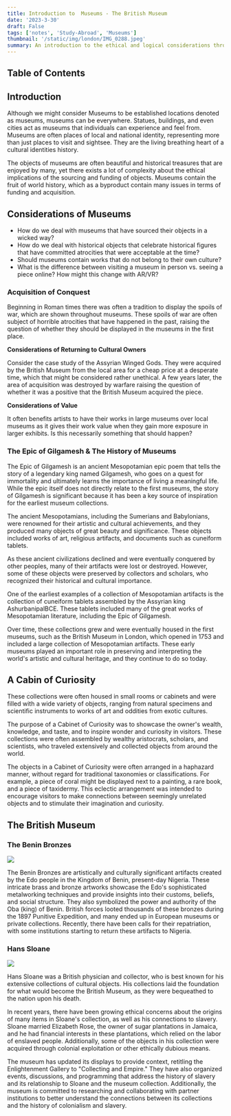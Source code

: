 ```yaml
---
title: Introduction to  Museums - The British Museum
date: '2023-3-30'
draft: False
tags: ['notes', 'Study-Abroad', 'Museums']
thumbnail: '/static/img/london/IMG_0288.jpeg'
summary: An introduction to the ethical and logical considerations through operating museums.
---
```


## Table of Contents

<TOCInline toc={props.toc} exclude="Table of Contents" toHeading={5} />

## Introduction

Although we might consider Museums to be established locations denoted as museums, museums can be everywhere. Statues, buildings, and even cities act as museums that individuals can experience and feel from. Museums are often places of local and national identity, representing more than just places to visit and sightsee. They are the living breathing heart of a cultural identities history.

The objects of museums are often beautiful and historical treasures that are enjoyed by many, yet there exists a lot of complexity about the ethical implications of the sourcing and funding of objects. Museums contain the fruit of world history, which as a byproduct contain many issues in terms of funding and acquisition.

## Considerations of Museums

- How do we deal with museums that have sourced their objects in a wicked way?
- How do we deal with historical objects that celebrate historical figures that have committed atrocities that were acceptable at the time?
- Should museums contain works that do not belong to their own culture?
- What is the difference between visiting a museum in person vs. seeing a piece online? How might this change with AR/VR?

### Acquisition of Conquest

Beginning in Roman times there was often a tradition to display the spoils of war, which are shown throughout museums. These spoils of war are often subject of horrible atrocities that have happened in the past, raising the question of whether they should be displayed in the museums in the first place.

**Considerations of Returning to Cultural Owners**

Consider the case study of the Assyrian Winged Gods. They were acquired by the British Museum from the local area for a cheap price at a desperate time, which that might be considered rather unethical. A few years later, the area of acquisition was destroyed by warfare raising the question of whether it was a positive that the British Museum acquired the piece.

**Considerations of Value**

It often benefits artists to have their works in large museums over local museums as it gives their work value when they gain more exposure in larger exhibits. Is this necessarily something that should happen?

### The Epic of Gilgamesh & The History of Museums

The Epic of Gilgamesh is an ancient Mesopotamian epic poem that tells the story of a legendary king named Gilgamesh, who goes on a quest for immortality and ultimately learns the importance of living a meaningful life. While the epic itself does not directly relate to the first museums, the story of Gilgamesh is significant because it has been a key source of inspiration for the earliest museum collections.

The ancient Mesopotamians, including the Sumerians and Babylonians, were renowned for their artistic and cultural achievements, and they produced many objects of great beauty and significance. These objects included works of art, religious artifacts, and documents such as cuneiform tablets.

As these ancient civilizations declined and were eventually conquered by other peoples, many of their artifacts were lost or destroyed. However, some of these objects were preserved by collectors and scholars, who recognized their historical and cultural importance.

One of the earliest examples of a collection of Mesopotamian artifacts is the collection of cuneiform tablets assembled by the Assyrian king AshurbanipalBCE. These tablets included many of the great works of Mesopotamian literature, including the Epic of Gilgamesh.

Over time, these collections grew and were eventually housed in the first museums, such as the British Museum in London, which opened in 1753 and included a large collection of Mesopotamian artifacts. These early museums played an important role in preserving and interpreting the world's artistic and cultural heritage, and they continue to do so today.

## A Cabin of Curiosity

These collections were often housed in small rooms or cabinets and were filled with a wide variety of objects, ranging from natural specimens and scientific instruments to works of art and oddities from exotic cultures.

The purpose of a Cabinet of Curiosity was to showcase the owner's wealth, knowledge, and taste, and to inspire wonder and curiosity in visitors. These collections were often assembled by wealthy aristocrats, scholars, and scientists, who traveled extensively and collected objects from around the world.

The objects in a Cabinet of Curiosity were often arranged in a haphazard manner, without regard for traditional taxonomies or classifications. For example, a piece of coral might be displayed next to a painting, a rare book, and a piece of taxidermy. This eclectic arrangement was intended to encourage visitors to make connections between seemingly unrelated objects and to stimulate their imagination and curiosity.

## The British Museum

### The Benin Bronzes

<img src="/static/img/london/IMG_0279.JPG" />

The Benin Bronzes are artistically and culturally significant artifacts created by the Edo people in the Kingdom of Benin, present-day Nigeria. These intricate brass and bronze artworks showcase the Edo's sophisticated metalworking techniques and provide insights into their customs, beliefs, and social structure. They also symbolized the power and authority of the Oba (king) of Benin. British forces looted thousands of these bronzes during the 1897 Punitive Expedition, and many ended up in European museums or private collections. Recently, there have been calls for their repatriation, with some institutions starting to return these artifacts to Nigeria.

### Hans Sloane

<img src="/static/img/london/hans.jpeg" />

Hans Sloane was a British physician and collector, who is best known for his extensive collections of cultural objects. His collections laid the foundation for what would become the British Museum, as they were bequeathed to the nation upon his death.

In recent years, there have been growing ethical concerns about the origins of many items in Sloane's collection, as well as his connections to slavery. Sloane married Elizabeth Rose, the owner of sugar plantations in Jamaica, and he had financial interests in these plantations, which relied on the labor of enslaved people. Additionally, some of the objects in his collection were acquired through colonial exploitation or other ethically dubious means.

The museum has updated its displays to provide context, retitling the Enlightenment Gallery to "Collecting and Empire." They have also organized events, discussions, and programming that address the history of slavery and its relationship to Sloane and the museum collection. Additionally, the museum is committed to researching and collaborating with partner institutions to better understand the connections between its collections and the history of colonialism and slavery.
